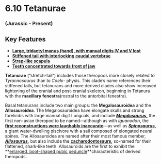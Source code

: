 # 6.10 Tetanurae


### (Jurassic - Present)


## Key Features



*   **[Large, tridactyl manus (hand), with manual digits IV and V lost](#274_crylophosauruswhole)**
*   **[Stiffened tail with interlocking caudal vertebrae ](#260_seismosaurusandsaurophaganaxwhole)**
*   **[Strap-like scapula](#274_crylophosauruswhole)**
*   **[Teeth concentrated towards front of jaw](#255_allosaurusskull)**

**Tetanurae** (“stretch-tail”) includes those theropods more closely related to _Tyrannosaurus_ than to _Coelo-_ physis. This clade’s name references their stiffened tails, but tetanurans and more derived clades also show increased lightening of the cranial and post-cranial skeleton, beginning in Tetanura with the **maxillary fenestra**(rostral to the antorbital fenestra).

Basal tetanurans include two main groups: the **Megalosauroidea** and the **Allosauroidea**. The Megalosauroidea have elongate skulls and strong forelimbs with large manual digit I unguals, and include **_[Megalosaurus,](#275_megalosauruspelviclimb)_** the first non-avian theropod to be named—although as with _Iguanodon_, the **[first reconstructions were laughably inaccurate](#290_megalosaurusreconstruction)**—as well as **_[Spinosaurus](#277_spinosauruswhole)_**, a giant water-dwelling piscivore with a sail composed of elongated neural spines. The Allosauroidea are named after their most famous member, **_[Allosaurus,](#255_allosaurusskull)_** but also include the **[cacharodontosaurs,](#276_carcharodontosaurtooth)** so-named for their flattened, shark-like teeth. Allosauroids are the first to exhibit the **[enlarged, boot-shaped pubic peduncle](#38_allosauruspubicboot)**characteristic of derived theropods.
